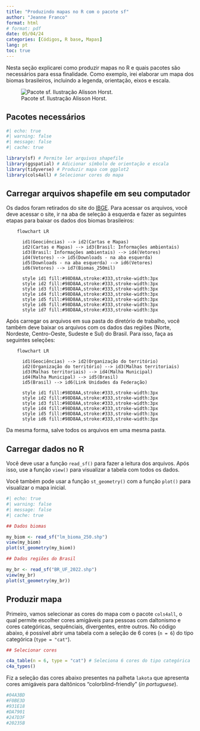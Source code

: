 ---
title: "Produzindo mapas no R com o pacote sf"
author: "Jeanne Franco"
format: html 
# format: pdf
date: 05/04/24
categories: [Códigos, R base, Mapas]
lang: pt
toc: true
---

Nesta seção explicarei como produzir mapas no R e quais pacotes são necessários para essa finalidade. Como exemplo, irei elaborar um mapa dos biomas brasileiros, incluindo a legenda, orientação, eixos e escala.

![Pacote sf. Ilustração Alisson Horst.](images/Design%20sem%20nome.png){fig-align="center"}

## Pacotes necessários

```{r}
#| echo: true
#| warning: false
#| message: false
#| cache: true

library(sf) # Permite ler arquivos shapefile
library(ggspatial) # Adicionar símbolo de orientação e escala
library(tidyverse) # Produzir mapa com ggplot2
library(cols4all) # Selecionar cores do mapa
```

## Carregar arquivos shapefile em seu computador

Os dados foram retirados do site do [IBGE](https://www.ibge.gov.br/). Para acessar os arquivos, você deve acessar o site, ir na aba de seleção à esquerda e fazer as seguintes etapas para baixar os dados dos biomas brasileiros:

```{mermaid}
    flowchart LR

      id1(Geociências) --> id2(Cartas e Mapas)
      id2(Cartas e Mapas) --> id3(Brasil: Informações ambientais)
      id3(Brasil: Informações ambientais) --> id4(Vetores)
      id4(Vetores) --> id5(Downloads - na aba esquerda)
      id5(Downloads - na aba esquerda) --> id6(Vetores)
      id6(Vetores) --> id7(Biomas_250mil)
      
      style id1 fill:#98D8AA,stroke:#333,stroke-width:3px
      style id2 fill:#98D8AA,stroke:#333,stroke-width:3px
      style id3 fill:#98D8AA,stroke:#333,stroke-width:3px
      style id4 fill:#98D8AA,stroke:#333,stroke-width:3px
      style id5 fill:#98D8AA,stroke:#333,stroke-width:3px
      style id6 fill:#98D8AA,stroke:#333,stroke-width:3px
      style id7 fill:#98D8AA,stroke:#333,stroke-width:3px
```

Após carregar os arquivos em sua pasta do diretório de trabalho, você também deve baixar os arquivos com os dados das regiões (Norte, Nordeste, Centro-Oeste, Sudeste e Sul) do Brasil. Para isso, faça as seguintes seleções:

```{mermaid}
    flowchart LR

      id1(Geociências) --> id2(Organização do território)
      id2(Organização do território) --> id3(Malhas territoriais)
      id3(Malhas territoriais) --> id4(Malha Municipal)
      id4(Malha Municipal) --> id5(Brasil)
      id5(Brasil) --> id6(Link Unidades da Federação)
      
      style id1 fill:#98D8AA,stroke:#333,stroke-width:3px
      style id2 fill:#98D8AA,stroke:#333,stroke-width:3px
      style id3 fill:#98D8AA,stroke:#333,stroke-width:3px
      style id4 fill:#98D8AA,stroke:#333,stroke-width:3px
      style id5 fill:#98D8AA,stroke:#333,stroke-width:3px
      style id6 fill:#98D8AA,stroke:#333,stroke-width:3px
```

Da mesma forma, salve todos os arquivos em uma mesma pasta.

## Carregar dados no R

Você deve usar a função `read_sf()` para fazer a leitura dos arquivos. Após isso, use a função `view()` para visualizar a tabela com todos os dados.

Você também pode usar a função `st_geometry()` com a função `plot()` para visualizar o mapa inicial.

```{r}
#| echo: true
#| warning: false
#| message: false
#| cache: true

## Dados biomas

my_biom <- read_sf("lm_bioma_250.shp") 
view(my_biom)
plot(st_geometry(my_biom))

## Dados regiões do Brasil

my_br <- read_sf("BR_UF_2022.shp") 
view(my_br)
plot(st_geometry(my_br))
```

## Produzir mapa

Primeiro, vamos selecionar as cores do mapa com o pacote `cols4all`, o qual permite escolher cores amigáveis para pessoas com daltonismo e cores categóricas, sequênciais, divergentes, entre outros. No código abaixo, é possível abrir uma tabela com a seleção de 6 cores (`n = 6`) do tipo categórica (`type = "cat"`).

``` r
## Selecionar cores

c4a_table(n = 6, type = "cat") # Seleciona 6 cores do tipo categórica
c4a_types()
```

Fiz a seleção das cores abaixo presentes na palheta `lakota` que apresenta cores amigáveis para daltônicos "colorblind-friendly" (*in portuguese*).

``` r
#04A3BD
#F0BE3D
#931E18
#DA7901
#247D3F
#20235B
```
